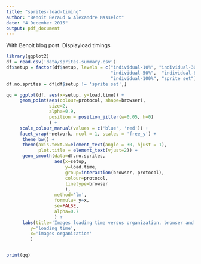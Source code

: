 ```yaml
---
title: "sprites-load-timing"
author: "Benoît Beraud & Alexandre Masselot"
date: "4 December 2015"
output: pdf_document
---
```


With Benoit blog post. Displayload timings

```r
library(ggplot2)
df = read.csv('data/sprites-summary.csv')
df$setup = factor(df$setup, levels = c("individual-10%", "individual-30%",
                                       "individual-50%",  "individual-80%",
                                       "individual-100%", "sprite set"))
df.no.sprites = df[df$setup != 'sprite set',]

qq = ggplot(df, aes(x=setup, y=load.time)) +
     geom_point(aes(colour=protocol, shape=browser),
                size=2,
                alpha=0.9,
                position = position_jitter(w=0.05, h=0)
                ) +
     scale_colour_manual(values = c('blue', 'red')) +
     facet_wrap(~network, ncol = 1, scales = 'free_y') +
      theme_bw() +
      theme(axis.text.x=element_text(angle = 30, hjust = 1),
            plot.title = element_text(vjust=2)) +
      geom_smooth(data=df.no.sprites,
                  aes(x=setup,
                      y=load.time,
                      group=interaction(browser, protocol),
                      colour=protocol,
                      linetype=browser
                      ),
                  method='lm',
                  formula= y~x,
                  se=FALSE,
                  alpha=0.7
                  ) +
      labs(title='Images loading time versus organization, browser and protocol',
         y='loading time',
         x='images organization'
         ) 


print(qq)
```


